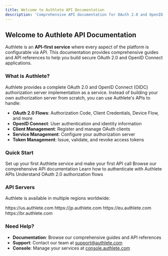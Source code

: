 ```yaml
---
title: Welcome to Authlete API Documentation
description: 'Comprehensive API documentation for OAuth 2.0 and OpenID Connect services'
---
```


## Welcome to Authlete API Documentation

Authlete is an **API-first service** where every aspect of the platform is configurable via API. This documentation provides comprehensive guides and API references to help you build secure OAuth 2.0 and OpenID Connect applications.

### What is Authlete?

Authlete provides a complete OAuth 2.0 and OpenID Connect (OIDC) authorization server implementation as a service. Instead of building your own authorization server from scratch, you can use Authlete's APIs to handle:

- **OAuth 2.0 Flows**: Authorization Code, Client Credentials, Device Flow, and more
- **OpenID Connect**: User authentication and identity information
- **Client Management**: Register and manage OAuth clients
- **Service Management**: Configure your authorization server
- **Token Management**: Issue, validate, and revoke access tokens

### Quick Start

<CardGroup cols={2}>
  <Card
    title="Get Started"
    icon="rocket"
    href="/quickstart"
  >
    Set up your first Authlete service and make your first API call
  </Card>
  <Card
    title="API Reference"
    icon="code"
    href="/api-reference"
  >
    Browse our comprehensive API documentation
  </Card>
  <Card
    title="Authentication"
    icon="key"
    href="/guides/authentication"
  >
    Learn how to authenticate with Authlete APIs
  </Card>
  <Card
    title="OAuth 2.0 Flow"
    icon="shield"
    href="/guides/oauth2-flow"
  >
    Understand OAuth 2.0 authorization flows
  </Card>
</CardGroup>

### API Servers

Authlete is available in multiple regions worldwide:

<CardGroup cols={4}>
  <Card title="🇺🇸 US" icon="globe">
    https://us.authlete.com
  </Card>
  <Card title="🇯🇵 Japan" icon="globe">
    https://jp.authlete.com
  </Card>
  <Card title="🇪🇺 Europe" icon="globe">
    https://eu.authlete.com
  </Card>
  <Card title="🇧🇷 Brazil" icon="globe">
    https://br.authlete.com
  </Card>
</CardGroup>

### Need Help?

- **Documentation**: Browse our comprehensive guides and API references
- **Support**: Contact our team at [support@authlete.com](mailto:support@authlete.com)
- **Console**: Manage your services at [console.authlete.com](https://console.authlete.com)

